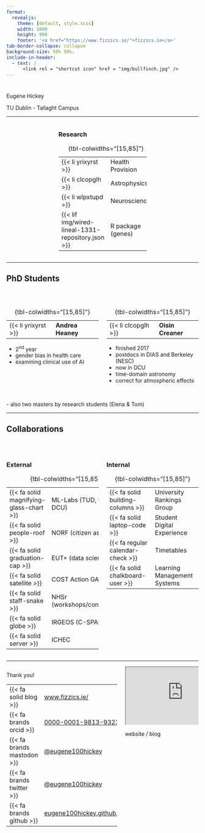 ```yaml
---
format: 
  revealjs:
    theme: [default, style.scss]
    width: 1600
    height: 900
    footer: '<a href="https://www.fizzics.ie/">fizzics.ie</a>'
tab-border-collapse: collapse
background-size: 50% 50%;
include-in-header:
  - text: |
      <link rel = "shortcut icon" href = "img/bullfinch.jpg" />
---
```


#  {.title}

::: r-fit-text
Eugene Hickey

[TU Dublin - Tallaght Campus]{.flow}
:::

::: footer
:::

---

:::: {.columns}
::: {.column width="25%"}


:::

::: {.column width="50%"}

### Research {.textcenter}


|                                 |                   |
|---------------------------------|-------------------|
| {{< li yrixyrst >}}    | Health Provision  |
| {{< li clcopglh >}} | Astrophysics      |
| {{< li wlpxtupd >}}         | Neuroscience      |
| {{< lif img/wired-lineal-1331-repository.json >}}              | R package (genes) |


: {tbl-colwidths="[15,85]"}

:::
::: {.column width="25%"}


:::
::::

---

## PhD Students

<br>


:::: {.columns}
::: {.column width="50%"}

|                                 |                   |
|---------------------------------|-------------------|
| {{< li yrixyrst >}}    | <b>Andrea Heaney</b>  |


: {tbl-colwidths="[15,85]"}

- 2<sup>nd</sup> year
- gender bias in health care
- examining clinical use of AI 


:::

::: {.column width="50%"}


|                                 |                   |
|---------------------------------|-------------------|
| {{< li clcopglh >}} | <b>Oisin Creaner</b>     |


: {tbl-colwidths="[15,85]"}

- finished 2017
- postdocs in DIAS and Berkeley (NESC)
- now in DCU    
- time-domain astronomy
- correct for atmospheric effects


:::
::::


<br>
- also two masters by research students (Elena & Tom)


---

## Collaborations
<br>

:::: {.columns}
::: {.column width="50%"}

### External {.textcenter}


|                                  |        |
|----------------------------------|--------|
| {{< fa solid magnifying-glass-chart >}}  | ML-Labs (TUD, UCD, DCU)  |
| {{< fa solid people-roof >}}  | NORF (citizen astro)  |
| {{< fa solid graduation-cap >}}   | EUT+ (data science)  |
| {{< fa solid satellite >}}           | COST Action GAIA   |
| {{< fa solid staff-snake >}}            | NHSr (workshops/conferences)  |
| {{< fa solid globe >}}     | IRGEOS (C-SPAN)|
| {{< fa solid server >}}     | ICHEC |

: {tbl-colwidths="[15,85]"}

:::

::: {.column width="50%"}

### Internal {.textcenter}


|                                     |                             |
|-------------------------------------|-----------------------------|
| {{< fa solid building-columns >}}   | University Rankings Group   |
| {{< fa solid laptop-code >}}        | Student Digital Experience  |
| {{< fa regular calendar-check >}}   | Timetables                  |
| {{< fa solid chalkboard-user >}}    | Learning Management Systems |


: {tbl-colwidths="[15,85]"}

:::
::::

---


:::: columns
::: {.column width="60%"}
::: r-fit-text
Thank you!

|                                 |                   |
|---------------------------------|-------------------|
| {{< fa solid blog >}}    | [www.fizzics.ie/](https://www.fizzics.ie/)  |
| {{< fa brands orcid >}} | [0000-0001-9813-9323](https://orcid.org/my-orcid?orcid=0000-0001-9813-9323)|
| {{< fa brands mastodon >}}|[\@eugene100hickey](https://mastodon.social/@eugene100hickey)|
| {{< fa brands twitter >}} | [\@eugene100hickey](https://twitter.com/eugene100hickey)|
| {{< fa brands github >}}| [eugene100hickey.github.io/](https://github.com/eugene100hickey)|

   
:::
:::

::: {.column width="40%"}
::: {#fig-website}

<iframe onload="this.width=screen.width;this.height=screen.height*0.90;" src="https://www.fizzics.ie/teaching.html"></iframe>
website / blog
:::

:::
:::
